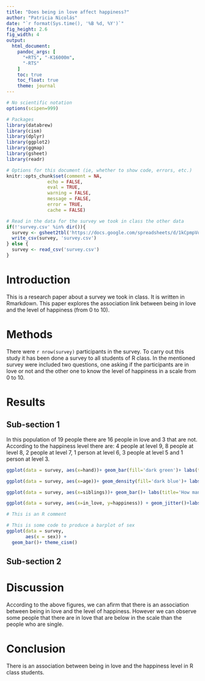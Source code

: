 ```yaml
---
title: "Does being in love affect happiness?"
author: "Patricia Nicolás"
date: "`r format(Sys.time(), '%B %d, %Y')`"
fig_height: 2.6
fig_width: 4
output:
  html_document:
    pandoc_args: [
      "+RTS", "-K16000m",
      "-RTS"
    ]
    toc: true
    toc_float: true
    theme: journal
---
```



```r
# No scientific notation
options(scipen=999)

# Packages 
library(databrew)
library(cism)
library(dplyr)
library(ggplot2)
library(ggmap)
library(gsheet)
library(readr)

# Options for this document (ie, whether to show code, errors, etc.)
knitr::opts_chunk$set(comment = NA, 
               echo = FALSE,
               eval = TRUE,
               warning = FALSE, 
               message = FALSE, 
               error = TRUE, 
               cache = FALSE)

# Read in the data for the survey we took in class the other data
if(!'survey.csv' %in% dir()){
  survey <- gsheet2tbl('https://docs.google.com/spreadsheets/d/1kCpmpVqD4tzkdGgyLQGVqeZG1sJoe2FwFJIxtDRsrb0/edit?usp=sharing')
  write_csv(survey, 'survey.csv')
} else {
  survey <- read_csv('survey.csv')
}
```

# Introduction

This is a research paper about a survey we took in class. It is written in Rmarkdown.
This paper explores the association link between being in love and the level of happiness (from 0 to 10). 

# Methods

There were `r nrow(survey)` participants in the survey.
To carry out this study it has been done a survey to all students of R class. In the mentioned survey were included two questions, one asking if the participants are in love or not and the other one to know the level of happiness in a scale from 0 to 10.

# Results

## Sub-section 1

In this population of 19 people there are 16 people in love and 3 that are not. According to the happiness level there are: 4 people at level 9, 8 people at level 8, 2 people at level 7, 1 person at level 6, 3 people at level 5 and 1 person at level 3.
```r
ggplot(data = survey, aes(x=hand))+ geom_bar(fill='dark green')+ labs(title='Right-handed or Left-handed?')+ theme_cism()
```

```r
ggplot(data = survey, aes(x=age))+ geom_density(fill='dark blue')+ labs(title='Age')+ theme_cism()
```

```r
ggplot(data = survey, aes(x=siblings))+ geom_bar()+ labs(title='How many siblings have the students of R?')+ theme_cism()
```

```r
ggplot(data = survey, aes(x=in_love, y=happiness)) + geom_jitter()+labs(title='Being in love means happiness?', x='Being in love', y='Level of happiness')+ theme_cism()
```

```r
# This is an R comment

# This is some code to produce a barplot of sex 
ggplot(data = survey,
       aes(x = sex)) +
  geom_bar()+ theme_cism()
```

## Sub-section 2

# Discussion

According to the above figures, we can afirm that there is an association between being in love and the level of happiness. However we can observe some people that there are in love that are below in the scale than the people who are single.

# Conclusion

There is an association between being in love and the happiness level in R class students.